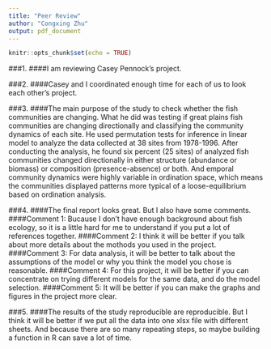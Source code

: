 ```yaml
---
title: "Peer Review"
author: "Congxing Zhu"
output: pdf_document
---
```


```r
knitr::opts_chunk$set(echo = TRUE)
```

###1. 
####I am reviewing Casey Pennock's project.

###2. 
####Casey and I coordinated enough time for each of us to look each other's project.

###3. 
####The main purpose of the study to check whether the fish communities are changing. What he did was testing if great plains fish communities are changing directionally and classifying the community dynamics of each site. He used permutation tests for inference in linear model to analyze the data collected at 38 sites from 1978-1996. After conducting the analysis, he found six percent (25 sites) of analyzed fish communities changed directionally in either structure (abundance or biomass) or composition (presence-absence) or both. And emporal community dynamics were highly variable in ordination space, which means the communities displayed patterns more typical of a loose-equilibrium based on ordination analysis.

###4.
####The final report looks great. But I also have some comments.
####Comment 1: Bucause I don't have enough background about fish ecology, so it is a little hard for me to understand if you put a lot of references together.
####Comment 2: I think it will be better if you talk about more details about the mothods you used in the project. 
####Comment 3: For data analysis, it will be better to talk about the assumptions of the model or why you think the model you chose is reasonable.
####Comment 4: For this project, it will be better if you can concentrate on trying different models for the same data, and do the model selection.
####Comment 5: It will be better if you can make the graphs and figures in the project more clear.

###5.
####The results of the study reproducible are reproducible. But I think it will be better if we put all the data into one xlsx file with different sheets. And because there are so many repeating steps, so maybe building a function in R can save a lot of time.













